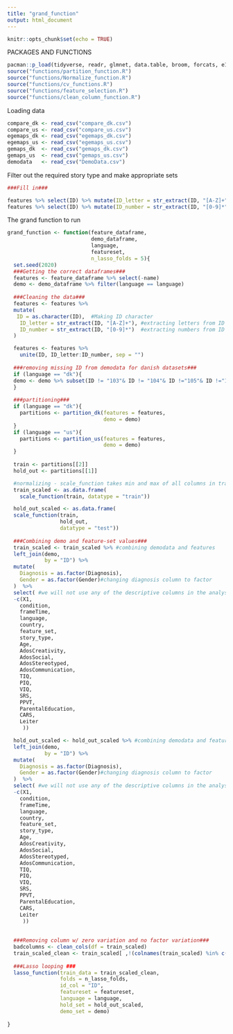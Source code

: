 ```yaml
---
title: "grand_function"
output: html_document
---
```


```r
knitr::opts_chunk$set(echo = TRUE)
```

PACKAGES AND FUNCTIONS
```r
pacman::p_load(tidyverse, readr, glmnet, data.table, broom, forcats, e1071, cvms)
source("functions/partition_function.R")
source("functions/Normalize_function.R")
source("functions/cv_functions.R")
source("functions/feature_selection.R")
source("functions/clean_column_function.R")
```

Loading data
```r
compare_dk <- read_csv("compare_dk.csv")
compare_us <- read_csv("compare_us.csv")
egemaps_dk <- read_csv("egemaps_dk.csv")
egemaps_us <- read_csv("egemaps_us.csv")
gemaps_dk  <- read_csv("gemaps_dk.csv") 
gemaps_us  <- read_csv("gemaps_us.csv")
demodata   <- read_csv("DemoData.csv")
```

Filter out the required story type and make appropriate sets 
```r

###Fill in###

features %>% select(ID) %>% mutate(ID_letter = str_extract(ID, "[A-Z]+"))
features %>% select(ID) %>% mutate(ID_number = str_extract(ID, "[0-9]*"))
```


The grand function to run
```r
grand_function <- function(feature_dataframe, 
                           demo_dataframe, 
                           language, 
                           featureset, 
                           n_lasso_folds = 5){
  set.seed(2020)
  ###Getting the correct dataframes###
  features <- feature_dataframe %>% select(-name)
  demo <- demo_dataframe %>% filter(language == language)
  
  ###Cleaning the data###
  features <- features %>% 
  mutate(
   ID = as.character(ID),  #Making ID character
    ID_letter = str_extract(ID, "[A-Z]+"), #extracting letters from ID name
    ID_number = str_extract(ID, "[0-9]*")  #extracting numbers from ID name
  )

  features <- features %>% 
    unite(ID, ID_letter:ID_number, sep = "") 
  
  ###removing missing ID from demodata for danish datasets###
  if (language == "dk"){
  demo <- demo %>% subset(ID != "103"& ID != "104"& ID !="105"& ID !="111"& ID !="114")
  }
  
  ###partitioning###
  if (language == "dk"){
    partitions <- partition_dk(features = features, 
                               demo = demo)
  }
  if (language == "us"){
    partitions <- partition_us(features = features,
                               demo = demo)
  }
   
  train <- partitions[[2]]
  hold_out <- partitions[[1]]

  #normalizing - scale_function takes min and max of all columns in train and subtracts min from all   values in each columns and divides by max value to get the empirically scaled columns
  train_scaled <- as.data.frame(
    scale_function(train, datatype = "train"))

  hold_out_scaled <- as.data.frame(
  scale_function(train, 
                 hold_out, 
                 datatype = "test"))
  
  ###Combining demo and feature-set values###
  train_scaled <- train_scaled %>% #combining demodata and features
  left_join(demo, 
            by = "ID") %>% 
  mutate(
    Diagnosis = as.factor(Diagnosis),
    Gender = as.factor(Gender)#changing diagnosis column to factor
  )  %>% 
  select( #we will not use any of the descriptive columns in the analysis and remove them from the dataset 
  -c(X1,
    condition,
    frameTime, 
    language, 
    country, 
    feature_set, 
    story_type,
    Age,
    AdosCreativity,
    AdosSocial,
    AdosStereotyped,
    AdosCommunication,
    TIQ,
    PIQ,
    VIQ,
    SRS,
    PPVT,
    ParentalEducation,
    CARS,
    Leiter
     ))

  hold_out_scaled <- hold_out_scaled %>% #combining demodata and features
  left_join(demo, 
            by = "ID") %>% 
  mutate(
    Diagnosis = as.factor(Diagnosis),
    Gender = as.factor(Gender)#changing diagnosis column to factor
  )  %>% 
  select( #we will not use any of the descriptive columns in the analysis and remove them from the dataset 
  -c(X1,
    condition,
    frameTime, 
    language, 
    country, 
    feature_set, 
    story_type,
    Age,
    AdosCreativity,
    AdosSocial,
    AdosStereotyped,
    AdosCommunication,
    TIQ,
    PIQ,
    VIQ,
    SRS,
    PPVT,
    ParentalEducation,
    CARS,
    Leiter
     ))
  
  
  ###Removing column w/ zero variation and no factor variation###
  badcolumns <- clean_cols(df = train_scaled)
  train_scaled_clean <- train_scaled[ ,!(colnames(train_scaled) %in% c(badcolumns))] 
  
  ###Lasso looping ###
  lasso_function(train_data = train_scaled_clean,
                 folds = n_lasso_folds,
                 id_col = "ID",
                 featureset = featureset,
                 language = language,
                 hold_set = hold_out_scaled,
                 demo_set = demo)
  
}
```


